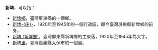 '''新埤'''，可以指：
* [[新埤鄉|新埤鄉]]，臺灣屏東縣的一個鄉。
* [[新埤庄|新埤-{庄}-]]，1920年至1945年的一個行政區，即今臺灣屏東縣新埤鄉的前身。
* [[新埤_(新埤鄉)|新埤 (新埤鄉)]]，臺灣屏東縣新埤鄉的主聚落，1920年至1945年為大字。
* [[新埤里|新埤里]]，臺灣嘉義縣太保市的一個里。

{{disambig|cat=二字臺灣地名消歧義}}